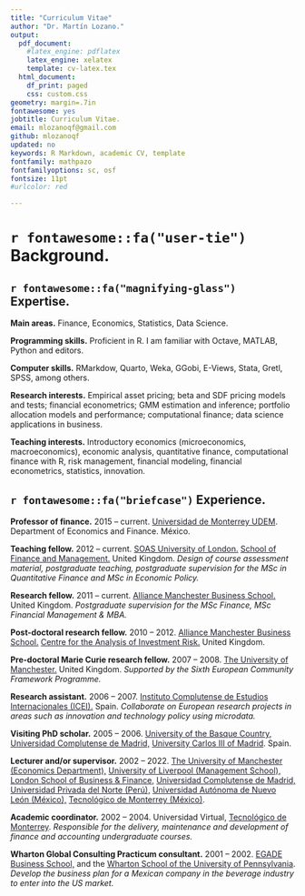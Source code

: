 ```yaml
---
title: "Curriculum Vitae"
author: "Dr. Martín Lozano."
output:
  pdf_document:
    #latex_engine: pdflatex
    latex_engine: xelatex
    template: cv-latex.tex
  html_document:
    df_print: paged
    css: custom.css
geometry: margin=.7in
fontawesome: yes
jobtitle: Curriculum Vitae.
email: mlozanoqf@gmail.com
github: mlozanoqf
updated: no
keywords: R Markdown, academic CV, template
fontfamily: mathpazo
fontfamilyoptions: sc, osf
fontsize: 11pt
#urlcolor: red

---
```

<style>
    a {
        color: #212130 !important; /* Replace with your preferred color */
    }
</style>

<!-- # \faHome \hspace{1 mm} Email. -->

<!-- `r fontawesome::fa("envelope")` Personal: <a href="mailto:mlozanoqf@gmail.com">mlozanoqf@gmail.com</a> -->

<!-- `r fontawesome::fa("envelope")` UDEM: <a href="mailto:martin.lozano@udem.edu">martin.lozano@udem.edu</a>  -->

<!-- `r fontawesome::fa("envelope")` SOAS: <a href="mailto:ml143@soas.ac.uk">ml143@soas.ac.uk</a>  -->

<!-- `r fontawesome::fa("envelope")` UoM: <a href="martin.lozanobanda@manchester.ac.uk">martin.lozanobanda@manchester.ac.uk</a> -->

<!-- `r fontawesome::fa("github")` -->
<!-- <i class="fa-brands fa-github"></i> [https://github.com/mlozanoqf/](https://github.com/mlozanoqf/) -->

<!-- <img src="./ssrn.svg" height="65" width="35" /> -->
<!-- [https://ssrn.com/author=1490785](https://ssrn.com/author=1490785) -->

<!-- `r fontawesome::fa("youtube")`[http://www.youtube.com/user/drmartinlozano](http://www.youtube.com/user/drmartinlozano) -->

<!-- `r fontawesome::fa("github-alt")`[https://mlozanoqf.github.io/](https://mlozanoqf.github.io/) -->

<!-- `r fontawesome::fa("house")`[http://sites.google.com/site/mlozanoqf/](http://sites.google.com/site/mlozanoqf/) -->

<!-- `r fontawesome::fa("linkedin")`[https://linkedin.com/in/martin-lozano-21818a22](https://linkedin.com/in/martin-lozano-21818a22) -->


<!-- <img src="./google-scholar.svg" height="65" width="35" /> [http://scholar.google.com.mx/citations?user=w8boOboAAAAJ](http://scholar.google.com.mx/citations?user=w8boOboAAAAJ) -->


<!-- \hspace{1 mm} -->
# `r fontawesome::fa("user-tie")` Background.

## `r fontawesome::fa("magnifying-glass")` Expertise.

**Main areas.** Finance, Economics, Statistics, Data Science.

**Programming skills.** Proficient in R. I am familiar with Octave, MATLAB, Python and \LaTeX editors. 

**Computer skills.** RMarkdow, Quarto, Weka, GGobi, E-Views, Stata, Gretl, SPSS, among others.

**Research interests.** Empirical asset pricing; beta and SDF pricing models and tests; financial econometrics; GMM estimation and inference; portfolio allocation models and performance; computational finance; data science applications in business.

**Teaching interests.** Introductory economics (microeconomics, macroeconomics), economic analysis, quantitative finance, computational finance with R, risk management, financial modeling, financial econometrics, statistics, innovation.

\hspace{1 mm}
## `r fontawesome::fa("briefcase")` Experience. 

**Professor of finance.** 2015 – current. [Universidad de Monterrey UDEM](https://www.udem.edu.mx/en). Department of Economics and Finance. México.

**Teaching fellow.** 2012 – current. [SOAS University of London.](https://www.soas.ac.uk/) [School of Finance and Management.](https://www.soas.ac.uk/about-soas/colleges-schools-and-departments/school-finance-and-management) United Kingdom. *Design of course assessment material, postgraduate teaching, postgraduate supervision for the MSc in Quantitative Finance and MSc in Economic Policy.*

**Research fellow.** 2011 – current. [Alliance Manchester Business School.](https://www.alliancembs.manchester.ac.uk/) United Kingdom. *Postgraduate supervision for the MSc Finance, MSc Financial Management & MBA.*

**Post-doctoral research fellow.** 2010 – 2012. [Alliance Manchester Business School.](https://www.alliancembs.manchester.ac.uk/) [Centre for the Analysis of Investment Risk.](https://www.alliancembs.manchester.ac.uk/research/accounting-and-finance/centre-for-the-analysis-of-investment-risk/) United Kingdom.

**Pre-doctoral Marie Curie research fellow.** 2007 – 2008. [The University of Manchester.](https://www.manchester.ac.uk/) United Kingdom. *Supported by the Sixth European Community Framework Programme.*

**Research assistant.** 2006 – 2007. [Instituto Complutense de Estudios Internacionales (ICEI).](https://www.ucm.es/icei) Spain. *Collaborate on European research projects in areas such as innovation and technology policy using microdata.*

**Visiting PhD scholar.** 2005 – 2006. [University of the Basque Country,](https://www.ehu.eus/en/en-home) [Universidad Complutense de Madrid,](https://www.ucm.es/) [University Carlos III of Madrid](https://www.uc3m.es/Inicio). Spain.

**Lecturer and/or supervisor.** 2002 – 2022. [The University of Manchester (Economics Department),](https://www.socialsciences.manchester.ac.uk/economics/) [University of Liverpool (Management School),](https://www.liverpool.ac.uk/management/) [London School of Business & Finance,](https://www.lsbf.org.uk/) [Universidad Complutense de Madrid,](https://www.ucm.es/) [Universidad Privada del Norte (Perú),](https://www.upn.edu.pe/) [Universidad Autónoma de Nuevo León (México),](https://www.uanl.mx/) [Tecnológico de Monterrey (México)](https://tec.mx/es).

**Academic coordinator.** 2002 – 2004. Universidad Virtual, [Tecnológico de Monterrey](https://tec.mx/es). *Responsible for the delivery, maintenance and development of finance and accounting undergraduate courses.*

**Wharton Global Consulting Practicum consultant.** 2001 – 2002. [EGADE Business School,](https://egade.tec.mx/es/home) and the [Wharton School of the University of Pennsylvania](https://www.wharton.upenn.edu/). *Develop the business plan for a Mexican company in the beverage industry to enter into the US market.*
